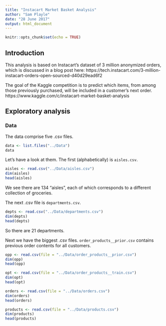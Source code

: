 ---
title: "Instacart Market Basket Analysis"
author: "Sam Playle"
date: "28 June 2017"
output: html_document
---

```{r setup, include=FALSE}
knitr::opts_chunk$set(echo = TRUE)
```

## Introduction

This analysis is based on Instacart's dataset of 3 million anonymized orders, which is discussed in a blog post here: https://tech.instacart.com/3-million-instacart-orders-open-sourced-d40d29ead6f2

The goal of the Kaggle competition is to predict which items, from among those previously purchased, will be included in a customer's next order. 
https://www.kaggle.com/c/instacart-market-basket-analysis



## Exploratory analysis

### Data

The data comprise five .csv files.
```{r echo = T}
data <- list.files("../Data")
data
```


Let's have a look at them. The first (alphabetically) is `aisles.csv`.
```{r echo = T}
aisles <- read.csv("../Data/aisles.csv")
dim(aisles)
head(aisles)
```

We see there are 134 "aisles", each of which corresponds to a different collection of groceries. 

The next .csv file is `departments.csv`.
```{r echo = T}
depts <- read.csv("../Data/departments.csv")
dim(depts)
head(depts)
```

So there are 21 departments.

Next we have the biggest .csv files. `order_products__prior.csv` contains previous order contents for all customers. 


```{r echo = T}
opp <- read.csv(file = "../Data/order_products__prior.csv")
dim(opp)
head(opp)
```


```{r echo = T}
opt <- read.csv(file = "../Data/order_products__train.csv")
dim(opt)
head(opt)
```


```{r echo = T}
orders <- read.csv(file = "../Data/orders.csv")
dim(orders)
head(orders)
```

```{r echo = T}
products <- read.csv(file = "../Data/products.csv")
dim(products)
head(products)
```



